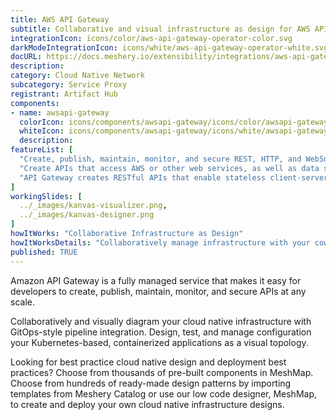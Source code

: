 ```yaml
---
title: AWS API Gateway
subtitle: Collaborative and visual infrastructure as design for AWS API Gateway
integrationIcon: icons/color/aws-api-gateway-operator-color.svg
darkModeIntegrationIcon: icons/white/aws-api-gateway-operator-white.svg
docURL: https://docs.meshery.io/extensibility/integrations/aws-api-gateway-operator
description: 
category: Cloud Native Network
subcategory: Service Proxy
registrant: Artifact Hub
components: 
- name: awsapi-gateway
  colorIcon: icons/components/awsapi-gateway/icons/color/awsapi-gateway-color.svg
  whiteIcon: icons/components/awsapi-gateway/icons/white/awsapi-gateway-white.svg
  description: 
featureList: [
  "Create, publish, maintain, monitor, and secure REST, HTTP, and WebSocket APIs at any scale.",
  "Create APIs that access AWS or other web services, as well as data stored in the AWS Cloud.",
  "API Gateway creates RESTful APIs that enable stateless client-server communication."
]
workingSlides: [
  ../_images/kanvas-visualizer.png,
  ../_images/kanvas-designer.png
]
howItWorks: "Collaborative Infrastructure as Design"
howItWorksDetails: "Collaboratively manage infrastructure with your coworkers synchronously sharing the same designs."
published: TRUE
---
```

<p>
Amazon API Gateway is a fully managed service that makes it easy for developers to create, publish, maintain, monitor, and secure APIs at any scale.
</p>
<p>
    Collaboratively and visually diagram your cloud native infrastructure with GitOps-style pipeline integration. Design, test, and manage configuration your Kubernetes-based, containerized applications as a visual topology.
</p>
<p>
    Looking for best practice cloud native design and deployment best practices? Choose from thousands of pre-built components in MeshMap. Choose from hundreds of ready-made design patterns by importing templates from Meshery Catalog or use our low code designer, MeshMap, to create and deploy your own cloud native infrastructure designs.
</p>

